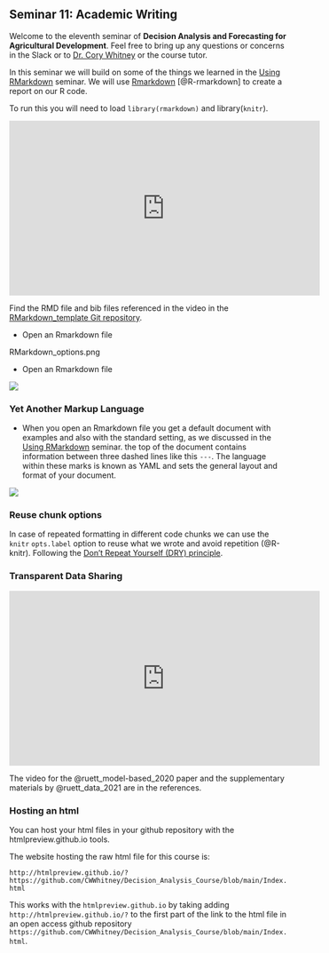 ## Seminar 11: Academic Writing {#writing} 
<!-- [Academic writing](#writing) -->

Welcome to the eleventh seminar of **Decision Analysis and Forecasting for Agricultural Development**. Feel free to bring up any questions or concerns in the Slack or to [Dr. Cory Whitney](mailto:cory.whitney@uni-bonn.de?subject=[Seminar_10]%20Decision%20Analysis%20Lecture) or the course tutor.

In this seminar we will build on some of the things we learned in the [Using RMarkdown](#rmarkdown) seminar. We will use [Rmarkdown](https://rmarkdown.rstudio.com/) [@R-rmarkdown] to create a report on our R code. 

To run this you will need to load `library(rmarkdown)` and library(`knitr`).  

<!-- https://youtu.be/wg8PjkOxD4Y -->

<iframe width="560" height="315" src="https://www.youtube.com/embed/wg8PjkOxD4Y" frameborder="0" allowfullscreen></iframe>

Find the RMD file and bib files referenced in the video in the [RMarkdown_template Git repository]( https://github.com/CWWhitney/RMarkdown_template). 

- Open an Rmarkdown file

RMarkdown_options.png

- Open an Rmarkdown file

![](images/Rmarkdown_open.png)

### Yet Another Markup Language

- When you open an Rmarkdown file you get a default document with examples and also with the standard setting, as we discussed in the [Using RMarkdown](#rmarkdown) seminar. the top of the document contains information between three dashed lines like this `---`. The language within these marks is known as YAML and sets the general layout and format of your document. 

![](images/RMarkdown_yaml.png)

### Reuse chunk options

In case of repeated formatting in different code chunks we can use the `knitr` `opts.label` option to reuse what we wrote and avoid repetition (@R-knitr). Following the [Don’t Repeat Yourself (DRY) principle](https://yihui.org/en/2021/05/knitr-reuse/).

### Transparent Data Sharing

<!-- https://youtu.be/jFwnIihK3aw -->

<iframe width="560" height="315" src="https://www.youtube.com/embed/jFwnIihK3aw" frameborder="0" allowfullscreen></iframe>

The video for the @ruett_model-based_2020 paper and the supplementary materials by @ruett_data_2021 are in the references. 

### Hosting an html

You can host your html files in your github repository with the htmlpreview.github.io tools. 

The website hosting the raw html file for this course is: 

`http://htmlpreview.github.io/?https://github.com/CWWhitney/Decision_Analysis_Course/blob/main/Index.html`

This works with the `htmlpreview.github.io` by taking adding `http://htmlpreview.github.io/?` to the first part of the link to the html file in an open access github repository `https://github.com/CWWhitney/Decision_Analysis_Course/blob/main/Index.html`.


